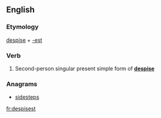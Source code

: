 ==English==

===Etymology===
[[despise]] + [[-est]]

===Verb===
{{en-verb form}}

# {{archaic}} Second-person singular present simple form of '''[[despise]]'''

===Anagrams===
* [[sidesteps#English|sidesteps]]

[[fr:despisest]]
